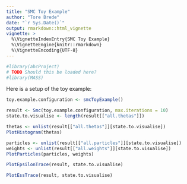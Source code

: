 ```yaml
---
title: "SMC Toy Example"
author: "Tore Brede"
date: "`r Sys.Date()`"
output: rmarkdown::html_vignette
vignette: >
  %\VignetteIndexEntry{SMC Toy Example}
  %\VignetteEngine{knitr::rmarkdown}
  %\VignetteEncoding{UTF-8}
---
```


```r
#library(abcProject)
# TODO Should this be loaded here?
#library(MASS)
```

Here is a setup of the toy example:

```r
toy.example.configuration <- smcToyExample()
```


```r
result <- Smc(toy.example.configuration, max.iterations = 10)
state.to.visualise <- length(result[["all.thetas"]])
```


```r
thetas <- unlist(result[["all.thetas"]][state.to.visualise])
PlotHistogram(thetas)
```

```r
particles <- unlist(result[["all.particles"]][state.to.visualise])
weights <- unlist(result[["all.weights"]][state.to.visualise])
PlotParticles(particles, weights)
```

```r
PlotEpsilonTrace(result, state.to.visualise)
```

```r
PlotEssTrace(result, state.to.visualise)
```

